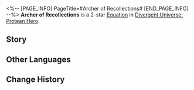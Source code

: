 <%-- [PAGE_INFO]
PageTitle=#Archer of Recollections#
[END_PAGE_INFO] --%>
{{Equation Infobox
|period   = Protean Hero
|rarity   = 2
|path1    = The Hunt*4
|path2    = Remembrance*2
|effect   = Increases the maximum stack of "{{Trait|Critical Boost}}" by {{Color|h|4}}. Every stack of "{{Trait|Critical Boost}}" additionally increases SPD by {{Color|h|3%}} and additionally increases memosprite SPD by {{Color|h|2%}}.
|mentions = Aquila
}}
'''Archer of Recollections''' is a 2-star [[Divergent Universe: Protean Hero/Equatoins|Equation]] in [[Divergent Universe: Protean Hero]].

==Story==
{{Description|A fraction of the golden blood that nourishes the earth belongs to Pantarones.<br />An unmatched archer whose arrows never miss, he could pierce the enemy general from a distance ten thousand steps away.<br />In his hands, the shackles of memories were forged into sharp arrowheads,<br />Each one a testament to the immense weight of his life's journey, transforming into the roaring winds of arrows.<br />He once ascended the peaks outside Ladon, standing alone against thousands of enemies.<br />Witnesses described it not as arrows flying, but as a relentless downpour sweeping across the skies.<br />To his fellow companions, he would use his bowstring as a lute,<br />Playing a solemn dirge that only heroes could appreciate.<br />But he never truly learned from the memories he shouldered.<br />As his arrows pointed skyward towards Aquila, his fate was already sealed.<br />The final arrow pierced through heaven and earth, yet it ultimately met its demise in shatters.}}
<!--
==Gameplay Notes==
* 
-->
==Other Languages==
{{Other Languages
|en   = Archer of Recollections
|zhs  = 追忆弓箭手
|zht  = 追憶弓箭手
|ja   = {{Rubi|追憶|ついおく}}の{{Rubi|弓使い|ゆみづか}}
|ko   = 추억의 궁수
|es   = Arquero de la remembranza
|fr   = Archer des souvenirs
|ru   = Лучник воспоминаний
|th   = นักธนูความทรงจำ
|vi   = Cung Thủ Hồi Ức
|de   = Bogenschütze der Rückerinnerungen
|id   = Archer of Recollections
|pt   = Arqueiro das Lembranças
}}

==Change History==
{{Change History|3.1}}